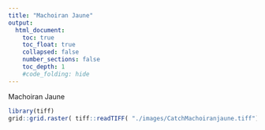 ```yaml
---
title: "Machoiran Jaune"
output:
  html_document:
    toc: true
    toc_float: true
    collapsed: false
    number_sections: false
    toc_depth: 1
    #code_folding: hide
---
```

</div>
<div class="col-sm-6">
Machoiran Jaune
```r
library(tiff)
grid::grid.raster( tiff::readTIFF( "./images/CatchMachoiranjaune.tiff") )
```
</a>
</div>